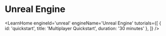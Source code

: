 
# Unreal Engine

<LearnHome
    engineId='unreal'
    engineName='Unreal Engine'
    tutorials={[
        { id: 'quickstart', title: 'Multiplayer Quickstart', duration: '30 minutes' },
    ]} />


